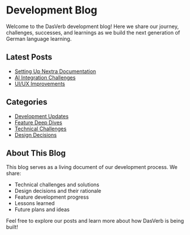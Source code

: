 # Development Blog

Welcome to the DasVerb development blog! Here we share our journey, challenges, successes, and learnings as we build the next generation of German language learning.

## Latest Posts

- [Setting Up Nextra Documentation](/blog/setting-up-nextra)
- [AI Integration Challenges](/blog/ai-integration)
- [UI/UX Improvements](/blog/ui-ux-improvements)

## Categories

- [Development Updates](/blog/category/development)
- [Feature Deep Dives](/blog/category/features)
- [Technical Challenges](/blog/category/technical)
- [Design Decisions](/blog/category/design)

## About This Blog

This blog serves as a living document of our development process. We share:

- Technical challenges and solutions
- Design decisions and their rationale
- Feature development progress
- Lessons learned
- Future plans and ideas

Feel free to explore our posts and learn more about how DasVerb is being built! 